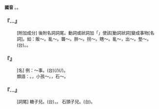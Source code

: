 
=={{ruby|子|·ㄗˇ}}==



'''國音''' {{ruby|·|ㄗˇ}}。{{ruby|←|ㄗˇ}}。

    

==='''『…{{ruby|子|·ㄗˇ}}』'''===
: [附加成分] 後附名詞詞尾。動詞或狀詞加「{{ruby|子|·ㄗˇ}}」使該[動詞狀詞]變成事物[名詞]。如：販～。亂～。聾～。胖～。拐～。瞎～。亂～，出～。墊～。(台){{ruby|販|ㄏㄨㄢ˪}}{{ruby|仔|ㄚ}}。{{ruby|墊|ㄉㄧㆰ˫}}{{ruby|仔|ㄚ}}。
    

==='''『{{ruby|一|ㄧ}}{{ruby|檔|ㄉㄤˋ}}{{ruby|子|·ㄗˇ}}』'''===
: [名] 例：～事。(台){{ruby|共|ㄍㄤ˫}}{{ruby|一|ㄐㄧㆵ ͘}}{{ruby|層|ㄗㄢˊ}}{{ruby|載|ㄉㄞ˫}}(/{{ruby|戴|ㄉㄞ˪}}){{ruby|事|ㄐㄧ˪}}(/{{ruby|事|ㄉㄞ˫}}{{ruby|情|ㄐㄧ˪}})。
:類語：{{ruby|子|·ㄗˇ}}。{{ruby|兒|ㄦ}}，小孩～。{{ruby|頭|·ㄊㄡˊ}}，石～。
:
    

==='''『…{{ruby|子|·ㄗˇ}}{{ruby|兒|ㄦ}}』'''===
: [詞尾] 糖子兒。(台){{ruby|糖|ㄊㆭˊ}}{{ruby|含|ㄍㆰˊ}}，{{ruby|一|ㄐㄧㆵ ͘}}{{ruby|粒|ㄌㄧㄚㆴ ͘}}{{ruby|一|ㄐㄧㆵ ͘}}{{ruby|粒|ㄌㄧㄚㆴ ͘}}{{ruby|丌|ㆤ}}{{ruby|糖|ㄊㆭˊ}}{{ruby|仔|ㄚ}}。 石頭子兒。(台){{ruby|石|ㄐㄧㄜㆷ ͘}}{{ruby|頭|ㄊㄠˊ}}{{ruby|子|ㄌㄧˋ}}{{ruby|仔|ㄚ}}。
    
